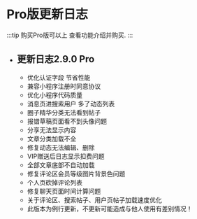 # Pro版更新日志

:::tip
购买Pro版可以上 查看功能介绍并购买.
:::

- ## 更新日志2.9.0 Pro

  - 优化认证字段 节省性能
  - 兼容小程序注册时同意协议
  - 优化小程序代码质量
  - 消息页进搜索用户 多了动态列表
  - 圈子精华分类无法看到帖子
  - 报错草稿页面看不到头像问题
  - 分享无法显示内容
  - 文章分类加载不全
  - 修复动态无法编辑、删除
  - VIP赠送后日志显示扣费问题
  - 全部文章底部不自动加载
  - 修复评论区会员等级图片背景色问题
  - 个人页砍掉评论列表
  - 修复聊天页面时间计算问题
  - 关于评论区、搜索帖子、用户页帖子加载速度优化
  - 此版本为例行更新，不更新可能造成与他人使用有差别情况！

